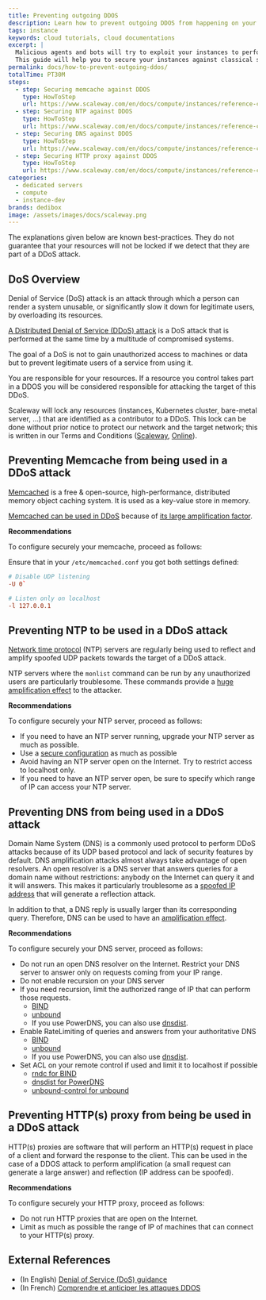 ```yaml
---
title: Preventing outgoing DDOS
description: Learn how to prevent outgoing DDOS from happening on your instance
tags: instance
keywords: cloud tutorials, cloud documentations
excerpt: |
  Malicious agents and bots will try to exploit your instances to perform Distributed Denial of Service on third party causing troubles on your IP such as blacklisting.
  This guide will help you to secure your instances against classical security flaws that are used by attackers to take control of your instance.
permalink: docs/how-to-prevent-outgoing-ddos/
totalTime: PT30M
steps:
  - step: Securing memcache against DDOS
    type: HowToStep
    url: https://www.scaleway.com/en/docs/compute/instances/reference-content/preventing-outgoing-ddos
  - step: Securing NTP against DDOS
    type: HowToStep
    url: https://www.scaleway.com/en/docs/compute/instances/reference-content/preventing-outgoing-ddos#ntp
  - step: Securing DNS against DDOS
    type: HowToStep
    url: https://www.scaleway.com/en/docs/compute/instances/reference-content/preventing-outgoing-ddos#dns
  - step: Securing HTTP proxy against DDOS
    type: HowToStep
    url: https://www.scaleway.com/en/docs/compute/instances/reference-content/preventing-outgoing-ddos#http-proxy
categories: 
  - dedicated servers
  - compute
  - instance-dev
brands: dedibox
image: /assets/images/docs/scaleway.png
---
```


<Message type="important">

The explanations given below are known best-practices. They do not guarantee that your resources will not be locked if we detect that they are part of a DDoS attack.

</Message>

## DoS Overview

Denial of Service (DoS) attack is an attack through which a person can render a system unusable, or significantly slow it down for legitimate users, by overloading its resources.

[A Distributed Denial of Service (DDoS) attack](https://www.us-cert.gov/sites/default/files/publications/DDoS%20Quick%20Guide.pdf) is a DoS attack that is performed at the same time by a multitude of compromised systems.

The goal of a DoS is not to gain unauthorized access to machines or data but to prevent legitimate users of a service from using it.

You are responsible for your resources.
If a resource you control takes part in a DDOS you will be considered responsible for attacking the target of this DDoS.

Scaleway will lock any resources (instances, Kubernetes cluster, bare-metal server, ...) that are identified as a contributor to a DDoS.
This lock can be done without prior notice to protect our network and the target network; this is written in our Terms and Conditions ([Scaleway](https://www.scaleway.com/en/terms/), [Online](https://www.online.net/cgv.pdf)).

## Preventing Memcache from being used in a DDoS attack

[Memcached](https://memcached.org/) is a free & open-source, high-performance, distributed memory object caching system.
It is used as a key-value store in memory.

[Memcached can be used in DDoS](https://github.com/memcached/memcached/wiki/DDOS) because of [its large amplification factor](https://www.cloudflare.com/learning/ddos/memcached-ddos-attack/).

**Recommendations**

To configure securely your memcache, proceed as follows:

Ensure that in your `/etc/memcached.conf` you got both settings defined:

```conf
# Disable UDP listening
-U 0`

# Listen only on localhost
-l 127.0.0.1
```

## Preventing NTP to be used in a DDoS attack

[Network time protocol](https://en.wikipedia.org/wiki/Network_Time_Protocol) (NTP) servers are regularly being used to reflect and amplify spoofed UDP packets towards the target of a DDoS attack.

NTP servers where the `monlist` command can be run by any unauthorized users are particularly troublesome.
These commands provide a [huge amplification effect](https://www.cloudflare.com/learning/ddos/ntp-amplification-ddos-attack/) to the attacker.

**Recommendations**

To configure securely your NTP server, proceed as follows:

- If you need to have an NTP server running, upgrade your NTP server as much as possible.
- Use a [secure configuration](https://www.team-cymru.com/secure-ntp-template.html) as much as possible
- Avoid having an NTP server open on the Internet. Try to restrict access to localhost only.
- If you need to have an NTP server open, be sure to specify which range of IP can access your NTP server.

## Preventing DNS from being used in a DDoS attack

Domain Name System (DNS) is a commonly used protocol to perform DDoS attacks because of its UDP based protocol and lack of security features by default.
DNS amplification attacks almost always take advantage of open resolvers.
An open resolver is a DNS server that answers queries for a domain name without restrictions: anybody on the Internet can query it and it will answers.
This makes it particularly troublesome as a [spoofed IP address](https://www.cloudflare.com/learning/ddos/glossary/ip-spoofing/) that will generate a reflection attack.

In addition to that, a DNS reply is usually larger than its corresponding query.
Therefore, DNS can be used to have an [amplification effect](https://www.cloudflare.com/learning/ddos/dns-amplification-ddos-attack/).

**Recommendations**

To configure securely your DNS server, proceed as follows:

- Do not run an open DNS resolver on the Internet. Restrict your DNS server to answer only on requests coming from your IP range.
- Do not enable recursion on your DNS server
- If you need recursion, limit the authorized range of IP that can perform those requests.
  - [BIND](https://kb.isc.org/docs/aa-01316)
  - [unbound](https://nlnetlabs.nl/documentation/unbound/unbound.conf/)
  - If you use PowerDNS, you can also use [dnsdist](https://dnsdist.org/index.html).
- Enable RateLimiting of queries and answers from your authoritative DNS
  - [BIND](https://kb.isc.org/docs/aa-00994)
  - [unbound](https://nlnetlabs.nl/documentation/unbound/unbound.conf/)
  - If you use PowerDNS, you can also use [dnsdist](https://dnsdist.org/index.html).
- Set ACL on your remote control if used and limit it to localhost if possible
  - [rndc for BIND](http://web.mit.edu/rhel-doc/4/RH-DOCS/rhel-rg-en-4/s1-bind-rndc.html)
  - [dnsdist for PowerDNS](https://dnsdist.org/index.html)
  - [unbound-control for unbound](https://nlnetlabs.nl/documentation/unbound/unbound-control/)

## Preventing HTTP(s) proxy from being be used in a DDoS attack

HTTP(s) proxies are software that will perform an HTTP(s) request in place of a client and forward the response to the client.
This can be used in the case of a DDOS attack to perform amplification (a small request can generate a large answer) and reflection (IP address can be spoofed).

**Recommendations**

To configure securely your HTTP proxy, proceed as follows:

- Do not run HTTP proxies that are open on the Internet.
- Limit as much as possible the range of IP of machines that can connect to your HTTP(s) proxy.

## External References

- (In English) [Denial of Service (DoS) guidance](https://www.ncsc.gov.uk/collection/denial-service-dos-guidance-collection)
- (In French) [Comprendre et anticiper les attaques DDOS](https://www.ssi.gouv.fr/uploads/2015/03/NP_Guide_DDoS.pdf)

